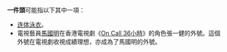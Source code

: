 '''一件頭'''可能指以下其中一項：
* [[连体泳衣|连体泳衣]]。
* 電視藝員[[馬國明|馬國明]]在香港電視劇《[[On_Call_36小時|On Call 36小時]]》的角色張一健的外號。這個外號在電視劇收視成績理想，亦成為了馬國明的外號。

{{disambig}}